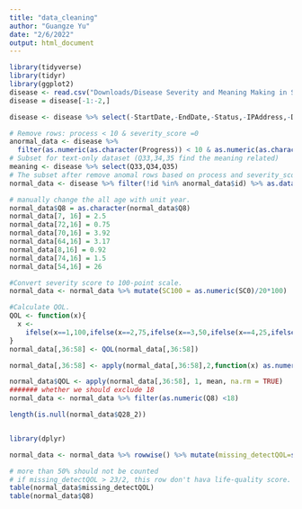 ```yaml
---
title: "data_cleaning"
author: "Guangze Yu"
date: "2/6/2022"
output: html_document
---
```


```r
library(tidyverse)
library(tidyr)
library(ggplot2)
disease <- read.csv("Downloads/Disease Severity and Meaning Making in SLOS_February 1, 2022_16.39.csv", header=TRUE,na.strings=c("","NA"))
disease = disease[-1:-2,]

disease <- disease %>% select(-StartDate,-EndDate,-Status,-IPAddress,-Duration..in.seconds.,-RecordedDate,-ResponseId,-RecipientFirstName,-RecipientEmail,-RecipientLastName,-ExternalReference,-LocationLatitude,-LocationLongitude,-DistributionChannel,-UserLanguage,-Q_RecaptchaScore) %>% mutate(id=row_number())

# Remove rows: process < 10 & severity_score =0
anormal_data <- disease %>% 
  filter(as.numeric(as.character(Progress)) < 10 & as.numeric(as.character(SC0))==0)
# Subset for text-only dataset (Q33,34,35 find the meaning related)
meaning <- disease %>% select(Q33,Q34,Q35)
# The subset after remove anomal rows based on process and severity_score
normal_data <- disease %>% filter(!id %in% anormal_data$id) %>% as.data.frame()

# manually change the all age with unit year. 
normal_data$Q8 = as.character(normal_data$Q8)
normal_data[7, 16] = 2.5
normal_data[72,16] = 0.75
normal_data[70,16] = 3.92
normal_data[64,16] = 3.17
normal_data[8,16] = 0.92
normal_data[74,16] = 1.5
normal_data[54,16] = 26

#Convert severity score to 100-point scale.
normal_data <- normal_data %>% mutate(SC100 = as.numeric(SC0)/20*100) 

#Calculate QOL.
QOL <- function(x){
  x <-  
    ifelse(x==1,100,ifelse(x==2,75,ifelse(x==3,50,ifelse(x==4,25,ifelse(x==5,0," ")))))
}
normal_data[,36:58] <- QOL(normal_data[,36:58])

normal_data[,36:58] <- apply(normal_data[,36:58],2,function(x) as.numeric(x))

normal_data$QOL <- apply(normal_data[,36:58], 1, mean, na.rm = TRUE)
####### whether we should exclude 18 
normal_data <- normal_data %>% filter(as.numeric(Q8) <18)

length(is.null(normal_data$Q28_2))


library(dplyr)

normal_data <- normal_data %>% rowwise() %>% mutate(missing_detectQOL=sum(is.na(c_across(Q28_1:Q31_5))))

# more than 50% should not be counted 
# if missing_detectQOL > 23/2, this row don't hava life-quality score. 
table(normal_data$missing_detectQOL)
table(normal_data$Q8)



```

